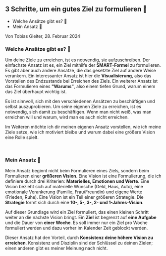 ## 3 Schritte, um ein gutes Ziel zu formulieren 🥅

- Welche Ansätze gibt es? 🚀
- Mein Ansatz 🥇

Von Tobias Gleiter, 28. Februar 2024

### Welche Ansätze gibt es? 🚀

Um deine Ziele zu erreichen, ist es notwendig, sie aufzuschreiben.
Der einfachste Ansatz ist es, ein Ziel mithilfe der **SMART-Formel** zu formulieren.
Es gibt aber auch andere Ansätze, die das gesetzte Ziel auf andere Weise verankern.
Ein interessanter Ansatz ist hier die **Visualisierung**, also das Vorstellen des Endzustands bei Erreichen des Ziels.
Ein weiterer Ansatz ist das Formulieren eines **"Warums"**, also einem tiefen Grund, warum einem das Ziel überhaupt wichtig ist.

Es ist sinnvoll, sich mit den verschiedenen Ansätzen zu beschäftigen und selbst auszuprobieren.
Um seine eigenen Ziele zu erreichen, ist es notwendig, sich damit zu beschäftigen.
Wenn man nicht weiß, was man erreichen will und warum, wird man es auch nicht erreichen.

Im Weiteren möchte ich dir meinen eigenen Ansatz vorstellen, wie ich meine Ziele setze, wie ich motiviert bleibe und warum dabei eine größere Vision eine Rolle spielt.

<br />

### Mein Ansatz 🥇

Mein Ansatz beginnt nicht beim Formulieren eines Ziels, sondern beim Formulieren einer **größeren Vision**.
Eine Vision ist eine Formulierung, die ich definiere durch drei Kriterien: **Materielles, Emotionen und Werte**.
Eine Vision bezieht sich auf materielle Wünsche (Geld, Haus, Auto), eine emotionale Verankerung (Familie, Frau/Freundin) und eigene Werte (Frieden, Ruhe).
Eine Vision ist ein Teil einer größeren Strategie.
Die **Strategie** formt sich durch eine **10-, 5-, 3-, 2- und 1-Jahres-Vision**.

Auf dieser Grundlage wird ein Ziel formuliert, das einen kleinen Schritt weiter an die nächste Vision bringt.
Ein **Ziel** ist begrenzt auf **eine Aufgabe** und die Dauer von **einer Woche**.
Es soll immer nur ein Ziel pro Woche formuliert werden und dazu vorher im Kalender Zeit geblockt werden.

Dieser Ansatz hat den Vorteil, durch **Konsistenz deine höhere Vision zu erreichen**.
Konsistenz und Disziplin sind der Schlüssel zu deinen Zielen; einen anderen gibt es meiner Meinung nach nicht.

<br />
